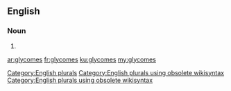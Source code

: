 ==English==

===Noun===
{{head|en}}

# {{plural of|glycome}}

[[Category:English plurals]][[Category:English plurals using obsolete wikisyntax]][[Category:English plurals using obsolete wikisyntax]]

[[ar:glycomes]]
[[fr:glycomes]]
[[ku:glycomes]]
[[my:glycomes]]